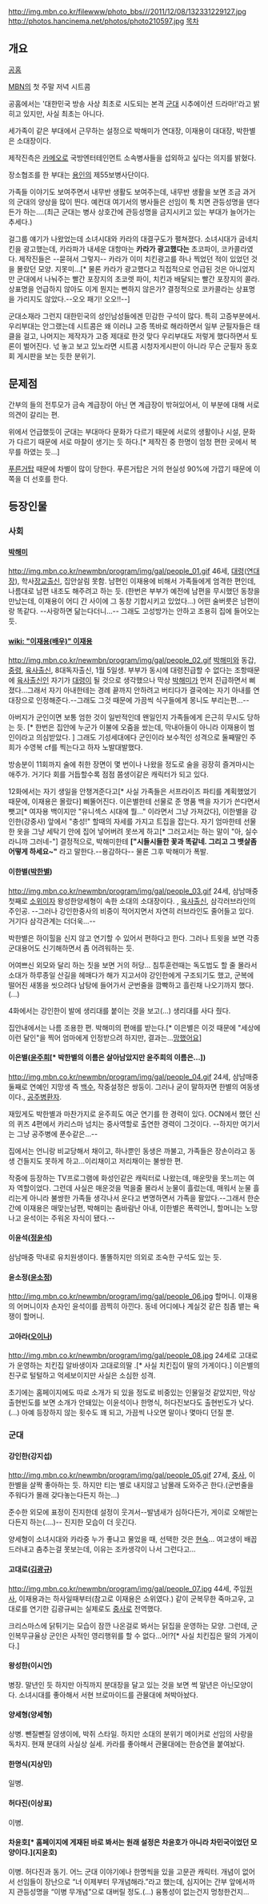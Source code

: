 http://img.mbn.co.kr/filewww/photo_bbs///2011/12/08/132331229127.jpg
http://photos.hancinema.net/photos/photo210597.jpg
[[목차]]
== 개요 ==
[http://mbn.mk.co.kr/pages/vod/programMain.php?progCode=523 공홈]

[[MBN]]의 첫 주말 저녁 시트콤

공홈에서는 '대한민국 방송 사상 최초로 시도되는 본격 [[군대]] 시추에이션 드라마!'라고 밝히고 있지만, 사실 최초는 아니다.

세가족이 같은 부대에서 근무하는 설정으로 박해미가 연대장, 이재용이 대대장, 박한별은 소대장이다.

제작진측은 [[카메오]]로 국방엔터테인먼트 소속병사들을 섭외하고 싶다는 의지를 밝혔다.

장소협조를 한 부대는 [[용인]]의 제55보병사단이다.

가족들 이야기도 보여주면서 내무반 생활도 보여주는데, 내무반 생활을 보면 조금 과거의 군대의 양상을 많이 띈다. 예컨대 여기서의 병사들은 선임이 툭 치면 관등성명을 댄다든가 하는....(최근 군대는 병사 상호간에 관등성명을 금지시키고 있는 부대가 늘어가는 추세다.)

걸그룹 얘기가 나왔었는데 소녀시대와 카라의 대결구도가 펼쳐졌다. 소녀시대가 굽네치킨을 광고했는데, 카라파가 내세운 대항마는 '''카라가 광고했다는''' 초코파이, 코카콜라였다. 제작진들은 --묻혀서 그렇지-- 카라가 이미 치킨광고를 하나 찍었던 적이 있었던 것을 몰랐던 모양. 지못미...[* 물론 카라가 광고했다고 직접적으로 언급된 것은 아니었지만 군대에서 나눠주는 빨간 포장지의 초코렛 파이, 치킨과 배달되는 빨간 포장지의 콜라. 상표명을 언급하지 않아도 이게 뭔지는 뻔하지 않은가? 결정적으로 코카콜라는 상표명을 가리지도 않았다.--오오 패기! 오오!!--]

군대소재라 그런지 대한민국의 성인남성들에겐 민감한 구석이 많다. 특히 고증부분에서.
우리부대는 안그랬는데 시트콤은 왜 이러냐 고증 똑바로 해라하면서 일부 군필자들은 태클을 걸고, 나머지는 제작자가 고증 제대로 한것 맞다 우리부대도 저렇게 했다하면서 토론이 벌어진다.
넋 놓고 보고 있노라면 시트콤 시청자게시판이 아니라 무슨 군필자 동호회 게시판을 보는 듯한 분위기. 

== 문제점 ==
간부의 들의 전투모가 금속 계급장이 아닌 면 계급장이 밖혀있어서, 이 부분에 대해 서로 의견이 갈리는 편.

위에서 언급했듯이 군대는 부대마다 문화가 다르기 때문에 서로의 생활이나 시설, 문화가 다르기 때문에 서로 마찰이 생기는 듯 하다.[* 제작진 중 한명이 엄청 편한 곳에서 복무를 하였는 듯...]

[[푸른거탑]] 때문에 차별이 많이 당한다. 푸른거탑은 거의 현실성 90%에 가깝기 때문에 이쪽을 더 선호를 한다.

== 등장인물 ==
=== 사회 ===
==== [[박해미]] ====
http://img.mbn.co.kr/newmbn/program/img/gal/people_01.gif
46세, [[대령]]([[연대장]]), 학사[[장교]]출신, 집안살림 못함. 남편인 이재용에 비해서 가족들에게 엄격한 편인데, 나름대로 남편 내조도 해주려고 하는 듯. (한번은 부부가 예전에 남편을 무시했던 동창을 만났는데, 이재용이 어디 간 사이에 그 동창 기합시키고 있었다...)
어떤 술버릇은 남편이랑 똑같다. --사랑하면 닮는다더니...-- 그래도 고성방가는 안하고 조용히 집에 들어오는 듯.

==== [[wiki: "이재용(배우)" 이재용]] ====
http://img.mbn.co.kr/newmbn/program/img/gal/people_02.gif
[[박해미]]와 동갑, [[중령]], [[육군사관학교|육사]]출신, 8대독자출신, 1월 5일생. 부부가 동시에 대령진급할 수 없다는 조항때문에 [[육군사관학교|육사]]출신인 자기가 [[대령]]이 될 것으로 생각했으나 막상 [[박해미]]가 먼저 진급하면서 삐졌다...그래서 자기 아내한테는 경례 끝까지 안하려고 버티다가 결국에는 자기 아내를 연대장으로 인정해준다.--그래도 그것 때문에 가끔씩 식구들에게 몽니도 부리는편...--

아버지가 군인이면 보통 엄한 것이 일반적인데 왠일인지 가족들에게 은근히 무시도 당하는 듯. [* 한번은 집안에 누군가 이불에 오줌을 쌌는데, 막내아들이 아니라 이재용이 범인이라고 의심받았다. ] 그래도 기성세대에다 군인이라 보수적인 성격으로 둘째딸인 주희가 수영복 cf를 찍는다고 하자 노발대발했다.

방송분이 11회까지 술에 취한 장면이 몇 번이나 나왔을 정도로 술을 굉장히 즐겨마시는 애주가. 거기다 회를 거듭할수록 점점 쫌생이같은 캐릭터가 되고 있다.

12화에서는 자기 생일을 안챙겨준다고[* 사실 가족들은 서프라이즈 파티를 계획했었기 때문에, 이재용은 몰랐다] 삐뚤어진다. 이은별한테 선물로 준 명품 백을 자기가 쓴다면서 뺏고[* 여자용 백이지만 "유니섹스 시대에 뭘..." 이라면서 그냥 가져갔다], 이한별을 강인한(강중사) 앞에서 "충성!" 할때의 자세를 가지고 트집을 잡는다. 자기 엄마한테 선물한 옷을 그냥 세탁기 안에 집어 넣어버려 못쓰게 하고[* 그러고서는 하는 말이 "아, 실수라니까 그러네-"] 결정적으로, 박해미한테 '''["시들시들한 꽃과 똑같네. 그리고 그 뱃살좀 어떻게 하세요~"''' 라고 말한다.--용감하다-- 물론 그후 박해미가 폭발.

==== 이한별([[박한별]]) ====
http://img.mbn.co.kr/newmbn/program/img/gal/people_03.gif
24세, 삼남매중 첫째로 [[소위]]이자 왕성한양세형이 속한 소대의 소대장이다. , [[육군사관학교|육사]]출신, 삼각러브라인의 주인공. --그러나 강인한중사의 비중이 적어지면서 자연히 러브라인도 줄어들고 있다. 거기다 삼각관계는 더더욱...--

박한별은 하이힐을 신지 않고 연기할 수 있어서 편하다고 한다. 그러나 트윗을 보면 각종 군대용어도 신기해하면서 좀 어려워하는 듯.

어여쁘신 외모와 달리 하는 짓을 보면 거의 허당... 침투훈련때는 독도법도 할 줄 몰라서 소대가 하루종일 산길을 헤매다가 해가 지고서야 강인한에게 구조되기도 했고, 군복에 떨어진 새똥을 씻으려다 남탕에 들어가서 군번줄을 깜빡하고 흘린채 나오기까지 했다.(...)

4화에서는 강인한이 발에 생리대를 붙이는 것을 보고(...) 생리대를 사다 줬다.

집안내에서는 나름 조용한 편. 박해미의 편애를 받는다.[* 이은별은 이것 때문에 "세상에 이런 달인"을 찍어 엄마에게 인정받으려 하지만, 결과는...[[망했어요]]]

==== 이은별([[윤주희]][* 박한별의 이름은 살아남았지만 윤주희의 이름은...]) ====
http://img.mbn.co.kr/newmbn/program/img/gal/people_04.gif
24세, 삼남매중 둘째로 연예인 지망생 즉 [[백수]], 작중설정은 쌍둥이. 그러나 굳이 말하자면 한별의 여동생이다., [[공주병]]환자.

재밌게도 박한별과 마찬가지로 윤주희도 여군 연기를 한 경력이 있다. OCN에서 했던 신의 퀴즈 4편에서 카리스마 넘치는 중사역할로 출연한 경력이 그것이다. --하지만 여기서는 그냥 공주병에 푼수같은...--

집에서는 언니랑 비교당해서 채이고, 하나뿐인 동생은 까불고, 가족들은 장손이라고 동생 건들지도 못하게 하고...이리채이고 저리채이는 불쌍한 편. 

작중에 등장하는 TV프로그램에 화성인같은 캐릭터로 나왔는데, 매운맛을 못느끼는 여자 역할이었다. 그런데 사실은 매운것을 먹을줄 몰라서 눈물이 흘렀는데, 매워서 눈물 흘리는게 아니라 불쌍한 가족들 생각나서 운다고 변명하면서 가족을 팔았다.--그래서 한순간에 이재용은 매맞는남편, 박해미는 춤바람난 아내, 이한별은 폭력언니, 할머니는 노망나고 윤석이는 주워온 자식이 됐다.--

==== 이윤석([[정윤석]]) ====
삼남매중 막내로 유치원생이다. 똘똘하지만 의외로 조숙한 구석도 있는 듯.

==== 윤소정([[윤소정]]) ====
http://img.mbn.co.kr/newmbn/program/img/gal/people_06.jpg
할머니. 이재용의 어머니이자 손자인 윤석이를 끔찍히 아낀다. 동네 어디에나 계실것 같은 침좀 뱉는 욕쟁이 할머니.

==== 고아라([[오이나]]) ====
http://img.mbn.co.kr/newmbn/program/img/gal/people_08.jpg
24세로 고대로가 운영하는 치킨집 알바생이자 고대로의딸 .[* 사실 치킨집이 딸의 가게이다.] 이은별의 친구로 털털하고 억세보이지만 사실은 소심한 성격.

초기에는 홈페이지에도 따로 소개가 되 있을 정도로 비중있는 인물일것 같았지만, 막상 출현빈도를 보면 소개가 안돼있는 이윤석이나 한명식, 허다진보다도 출현빈도가 낮다.(...) 아예 등장하지 않는 횟수도 꽤 되고, 가끔씩 나오면 말이나 몇마디 던질 뿐.

=== 군대 ===
==== 강인한(강지섭) ====
http://img.mbn.co.kr/newmbn/program/img/gal/people_05.gif
27세, [[중사]], 이한별을 살짝 좋아하는 듯. 하지만 티는 별로 내지않고 남몰래 도와주곤 한다.(군번줄을 주워다가 몰래 갖다놓는다든지 하는...)

준수한 외모에 표정이 진지한데 설정이 웃겨서--발냄새가 심하다든가, 게이로 오해받는다든지 하는(....)-- 진지한 모습이 더 웃긴다.

양세형이 소녀시대와 카라중 누가 좋냐고 물었을 때, 선택한 것은 [[현숙]]... 여고생이 배꼽 드러내고 춤추는걸 못보는데, 이유는 조카생각이 나서 그런다고...

==== 고대로([[김광규]]) ====
http://img.mbn.co.kr/newmbn/program/img/gal/people_07.jpg
44세, 주임[[원사]], 이재용과는 하사일때부터(참고로 이재용은 소위였다.) 같이 군복무한 죽마고우, 고대로를 연기한 김광규씨는 실제로도 [[중사]]로 전역했다.

크리스마스에 닭튀기는 모습이 잠깐 나온걸로 봐서는 닭집을 운영하는 모양. 그런데, 군인복무규율상 군인은 사적인 영리행위를 할 수 없다...어!?[* 사실 치킨집은 딸의 가게이다.]

==== 왕성한(이시언) ====
병장. 말년인 듯 하지만 아직까지 분대장을 달고 있는 것을 보면 썩 말년은 아닌모양이다.  소녀시대를 좋아해서 서현 브로마이드를 관물대에 쳐박아놨다. 

==== 양세형(양세형) ====
상병. 뺀질뺀질 얌생이에, 박쥐 스타일. 하지만 소대의 분위기 메이커로 선임의 사랑을 독차지. 현재 분대의 사실상 실세. 카라를 좋아해서 관물대에는 한승연을 붙여놨다.

==== 한명식(지상민) ====
일병.

==== 허다진(이상표) ====
이병. 

==== 차윤호[* 홈페이지에 게재된 바로 봐서는 원래 설정은 차윤호가 아니라 차민국이었던 모양이다.](지윤호) ====
이병. 허다진과 동기. 어느 군대 이야기에나 한명씩을 있을 고문관 캐릭터.
개념이 없어서 선임들이 장난으로 “너 이제부터 무개념해라.”라고 했는데, 심지어는 간부 앞에서까지 관등성명을 “이병 무개념”으로 대버릴 정도.(...)
융통성이 없는건지 멍청한건지...
